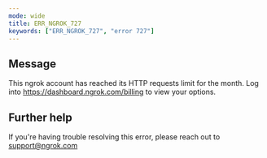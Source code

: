 ```yaml
---
mode: wide
title: ERR_NGROK_727
keywords: ["ERR_NGROK_727", "error 727"]
---
```


## Message

This ngrok account has reached its HTTP requests limit for the month. Log into https://dashboard.ngrok.com/billing to view your options.

## Further help

If you're having trouble resolving this error, please reach out to [support@ngrok.com](mailto:support@ngrok.com?subject=Help%20with%20ERR_NGROK_727)
